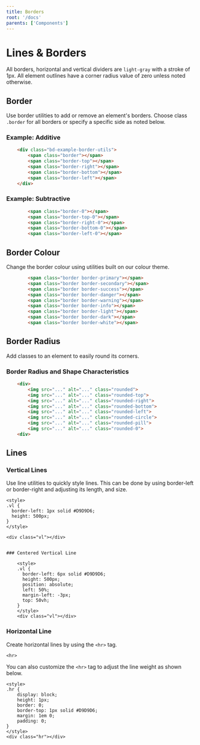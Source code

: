 ```yaml
---
title: Borders
root: '/docs'
parents: ['Components']
---
```



# Lines & Borders

All borders, horizontal and vertical dividers are `light-gray` with a stroke of 1px. All element outlines have a corner radius value of zero unless noted otherwise.

## Border

Use border utilities to add or remove an element's borders. Choose class `.border` for all borders or specify a specific side as noted below.

### Example: Additive

```html
    <div class="bd-example-border-utils">
        <span class="border"></span>
        <span class="border-top"></span>
        <span class="border-right"></span>
        <span class="border-bottom"></span>
        <span class="border-left"></span>
    </div>
```

### Example: Subtractive

```html
        <span class="border-0"></span>
        <span class="border-top-0"></span>
        <span class="border-right-0"></span>
        <span class="border-bottom-0"></span>
        <span class="border-left-0"></span>
```

## Border Colour

Change the border colour using utilities built on our colour theme.

```html
        <span class="border border-primary"></span>
        <span class="border border-secondary"></span>
        <span class="border border-success"></span>
        <span class="border border-danger"></span>
        <span class="border border-warning"></span>
        <span class="border border-info"></span>
        <span class="border border-light"></span>
        <span class="border border-dark"></span>
        <span class="border border-white"></span>
```

## Border Radius

Add classes to an element to easily round its corners.

### Border Radius and Shape Characteristics
```html
    <div>
        <img src="..." alt="..." class="rounded">
        <img src="..." alt="..." class="rounded-top">
        <img src="..." alt="..." class="rounded-right">
        <img src="..." alt="..." class="rounded-bottom">
        <img src="..." alt="..." class="rounded-left">
        <img src="..." alt="..." class="rounded-circle">
        <img src="..." alt="..." class="rounded-pill">
        <img src="..." alt="..." class="rounded-0">
    <div>
```

## Lines

### Vertical Lines

Use line utilities to quickly style lines. This can be done by using border-left or border-right and adjusting its length, and size.

    <style>
    .vl {
      border-left: 1px solid #D9D9D6;
      height: 500px;
    }
    </style>

    <div class="vl"></div>
```

### Centered Vertical Line

    <style>
    .vl {
      border-left: 6px solid #D9D9D6;
      height: 500px;
      position: absolute;
      left: 50%;
      margin-left: -3px;
      top: 50vh;
    }
    </style>
    <div class="vl"></div>
```

### Horizontal Line

Create horizontal lines by using the `<hr>` tag.

    <hr>

You can also customize the `<hr>` tag to adjust the line weight as shown below.

    <style>
    .hr {
        display: block;
        height: 1px;
        border: 0;
        border-top: 1px solid #D9D9D6;
        margin: 1em 0;
        padding: 0;
    }
    </style>
    <div class="hr"></div>
